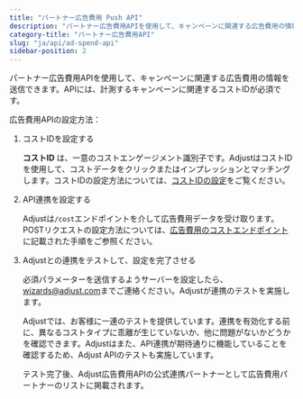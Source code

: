 ```yaml
---
title: "パートナー広告費用 Push API"
description: "パートナー広告費用APIを使用して、キャンペーンに関連する広告費用の情報を送信できます。"
category-title: "パートナー広告費用API"
slug: "ja/api/ad-spend-api"
sidebar-position: 2
---
```


パートナー広告費用APIを使用して、キャンペーンに関連する広告費用の情報を送信できます。APIには、計測するキャンペーンに関連するコストIDが必須です。

広告費用APIの設定方法：

1. コストIDを設定する

   **コストID** は、一意のコストエンゲージメント識別子です。AdjustはコストIDを使用して、コストデータをクリックまたはインプレッションとマッチングします。コストIDの設定方法については、[コストIDの設定](/ja/api/ad-spend-api/cost-id)をご覧ください。

2. API連携を設定する

   Adjustは`/cost`エンドポイントを介して広告費用データを受け取ります。POSTリクエストの設定方法については、[広告費用のコストエンドポイント](/ja/api/ad-spend-api/cost-endpoint)に記載された手順をご参照ください。

3. Adjustとの連携をテストして、設定を完了させる

   必須パラメーターを送信するようサーバーを設定したら、[wizards@adjust.com](mailto:wizards@adjust.com)までご連絡ください。Adjustが連携のテストを実施します。

   Adjustでは、お客様に一連のテストを提供しています。連携を有効化する前に、異なるコストタイプに乖離が生じていないか、他に問題がないかどうかを確認できます。Adjustはまた、API連携が期待通りに機能していることを確認するため、Adjust APIのテストも実施しています。

   テスト完了後、Adjust広告費用APIの公式連携パートナーとして広告費用パートナーのリストに掲載されます。
